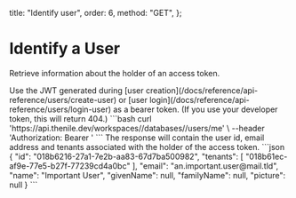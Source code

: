   title: "Identify user",
  order: 6,
  method: "GET",
};

# Identify a User

Retrieve information about the holder of an access token.

<Row>
  <Col>
    Use the JWT generated during [user creation](/docs/reference/api-reference/users/create-user) or [user login](/docs/reference/api-reference/users/login-user) as a bearer token. (If you use your developer token, this will return 404.)
  </Col>
  <Col>
    <CodeGroups
      title={"Identify User Request"}
      method={"GET"}
      pathname={"/workspaces/:workspaceSlug/databases/:databaseName/users/me"}
    >
      ```bash
      curl 'https://api.thenile.dev/workspaces/<string>/databases/<string>/users/me' \
      --header 'Authorization: Bearer <string>'
        ```
    </CodeGroups>
  </Col>
</Row>
<Row>
  <Col>
    The response will contain the user id, email address and tenants associated with the holder of the access token.
  </Col>
  <Col>
    <CodeGroups
      title={"Identify User Response"}
      method={"200"}
      pathname={"/workspaces/:workspaceSlug/databases/:databaseName/users/me"}
    >
      ```json
      {
        "id": "018b6216-27a1-7e2b-aa83-67d7ba500982",
        "tenants": [
          "018b61ec-af9e-77e5-b27f-77239cd4a0bc"
        ],
        "email": "an.important.user@mail.tld",
        "name": "Important User",
        "givenName": null,
        "familyName": null,
        "picture": null
      }
      ```
    </CodeGroups>
  </Col>
</Row>

